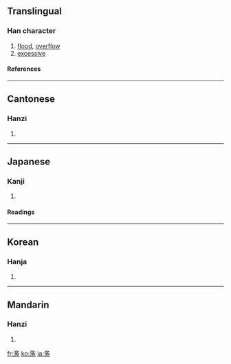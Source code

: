 {{see|滥}}

==Translingual==
===Han character===
{{Han char|rn=85|rad=水|as=14|sn=17|four=3811<sub>7</sub>|canj=水尸戈廿 (ESIT), 水尸一廿 (ESMT)}}
# [[flood]], [[overflow]]
# [[excessive]]
====References====
{{Han ref|kx=0657.030|dkj=18521|dj=1067.080|hdz=31766.090|uh=6FEB|ud=28651|bh=C0DD|bd=49373}}

----
==Cantonese==
===Hanzi===
{{yue-hanzi|jyut=|y=laam6}}
# {{defn|Cantonese}}

----
==Japanese==
===Kanji===
{{ja-kanji|grade=c|rs=水14}}
# {{defn|Japanese}} 
====Readings====
{{ja-readings|on=[[らん]] (ran)|kun=[[みだれる]] (midareru), [[みだりに]] (midarini)}}

----
==Korean==
===Hanja===
{{ko-hanja|hangeul=람>남, 함|eumhun=|rv=ram>nam, ham|mr=ram>nam, ham|y=lam>nam, ham}}
# {{defn|Korean}}

----
==Mandarin==
===Hanzi===
{{cmn-hanzi|sim=滥|pin=[[làn]] ([[lan4]])|wg=lan<sup>4</sup>}}
# {{defn|Mandarin}}

[[fr:濫]]
[[ko:濫]]
[[ja:濫]]